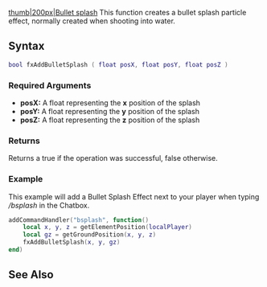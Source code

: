  
{{Client function}}
[[/Image:Fxbulletsplash.png.md|thumb|200px|Bullet splash]]
This function creates a bullet splash particle effect, normally created when shooting into water.

==Syntax==
<syntaxhighlight lang="lua">
bool fxAddBulletSplash ( float posX, float posY, float posZ )
</syntaxhighlight>
{{OOP||[[/Effect.md|Effect]].addBulletSplash}}

===Required Arguments=== 
* '''posX:''' A float representing the '''x''' position of the splash
* '''posY:''' A float representing the '''y''' position of the splash
* '''posZ:''' A float representing the '''z''' position of the splash

===Returns===
Returns a true if the operation was successful, false otherwise. 

===Example===
<section name="Client" class="client" show="true">
This example will add a Bullet Splash Effect next to your player when typing ''/bsplash'' in the Chatbox.
<syntaxhighlight lang="lua">
addCommandHandler("bsplash", function()
    local x, y, z = getElementPosition(localPlayer)
    local gz = getGroundPosition(x, y, z)
    fxAddBulletSplash(x, y, gz)
end)
</syntaxhighlight>
</section>

==See Also==
{{Client Effects functions}}